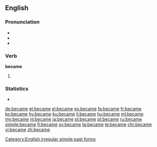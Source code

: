 ==English==

===Pronunciation===
* {{IPA|/bɪˈkeɪm/}}
* {{audio|en-us-became.ogg|Audio (US)|lang=en}}
* {{rhymes|eɪm}}
{{hyphenation|be|came|lang=en}}

===Verb===
'''became'''

# {{en-simple past of|become}}

===Statistics===
* {{rank|point|letter|become|348|became|second|United|free}}

[[Category:English irregular simple past forms]]

[[de:became]]
[[et:became]]
[[el:became]]
[[es:became]]
[[fa:became]]
[[fr:became]]
[[ko:became]]
[[hy:became]]
[[ku:became]]
[[li:became]]
[[hu:became]]
[[ml:became]]
[[my:became]]
[[nl:became]]
[[ja:became]]
[[pl:became]]
[[pt:became]]
[[ru:became]]
[[simple:became]]
[[fi:became]]
[[sv:became]]
[[ta:became]]
[[te:became]]
[[chr:became]]
[[vi:became]]
[[zh:became]]